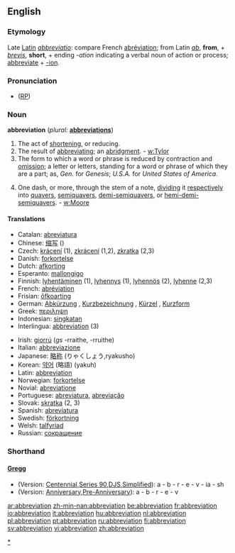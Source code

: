 {{wikipedia}}
{{Wikisource1911Enc|Abbreviation}}
==English==

===Etymology===
Late [[Latin]] ''[[abbreviatio]]'': compare French [[abréviation]]; from Latin ''[[ab]]'', '''from''', + ''[[brevis]]'', '''short''', + ending ''-ation'' indicating a verbal noun of action or process; [[abbreviate]] + [[-ion]].

===Pronunciation===
* ([[RP]]) {{IPA|/əˌbriːviˈeɪʃn/}}

===Noun===
'''abbreviation'''  (''plural:'' '''[[abbreviations]]''')
#The act of [[shortening]], or reducing.
#The result of [[abbreviating]]; an [[abridgment]]. - [[w:Tylor]]
#The form to which a word or phrase is reduced by contraction and [[omission]]; a letter or letters, standing for a word or phrase of which they are a part; as, ''Gen.'' for ''Genesis''; ''U.S.A.'' for ''United States of America''.
#{{music}} One dash, or more, through the stem of a note, [[dividing]] it [[respectively]] into [[quavers]], [[semiquavers]], [[demi-semiquavers]], or [[hemi-demi-semiquavers]]. - [[w:Moore]]

====Translations====
{{top}}
*Catalan: [[abreviatura]] {{f}}
*Chinese: [[缩写]] ()
*Czech: [[krácení]] {{n}} (1), [[zkrácení]] {{n}} (1,2), [[zkratka]] {{f}} (2,3)
*Danish: [[forkortelse]] {{c}}
*Dutch: [[afkorting]] {{f}}
*Esperanto: [[mallongigo]]
*Finnish: [[lyhentäminen]] (1), [[lyhennys]] (1), [[lyhennös]] (2), [[lyhenne]] (2,3)
*French: [[abréviation]] {{f}}
*Frisian: [[ôfkoarting]]
*German: [[Abkürzung]] {{f}}, [[Kurzbezeichnung]] {{f}}, [[Kürzel]] {{n}}, [[Kurzform]] {{f}}
*Greek: [[περιληψη]]
*Indonesian: [[singkat]]an
*Interlingua: [[abbreviation]] (3)
{{mid}}
*Irish: [[giorrú]] {{m}} (''gs'' -rraithe, {{p}} -rruithe)
*Italian: [[abbreviazione]]
*Japanese: [[略称]] (りゃくしょう,ryakusho)
*Korean: [[약어]] (略語) (yakuh)
*Latin: [[abbreviation]]
*Norwegian: [[forkortelse]]
*Novial: [[abreviatione]]
*Portuguese: [[abreviatura]], [[abreviação]]
*Slovak: [[skratka]]  {{f}}  (2, 3)
*Spanish: [[abreviatura]] {{f}}
*Swedish: [[förkortning]] {{c}}
*Welsh: [[talfyriad]] {{m}}
*Russian: [[сокрaщение]]
{{bottom}}

[[Category:Abbreviations|*]]

===Shorthand===
====[http://en.wikipedia.org/wiki/Gregg_Shorthand Gregg]====
* (Version: [http://en.wikipedia.org/wiki/Gregg_Shorthand#Centennial_Gregg_Shorthand Centennial],[http://en.wikipedia.org/wiki/Gregg_Shorthand#Series_90_Gregg_Shorthand  Series 90],[http://en.wikipedia.org/wiki/Gregg_Shorthand#Diamond_Jubilee_Gregg_Shorthand  DJS],[http://en.wikipedia.org/wiki/Gregg_Shorthand#Simplified_Gregg_Shorthand Simplified]): a - b - r - e - v - ia - sh
* (Version: [http://en.wikipedia.org/wiki/Gregg_Shorthand#Anniversary_Gregg_Shorthand Anniversary],[http://en.wikipedia.org/wiki/Gregg_Shorthand#Pre-Anniversary_Gregg_Shorthand Pre-Anniversary]): a - b - r - e - v

[[ar:abbreviation]]
[[zh-min-nan:abbreviation]]
[[be:abbreviation]]
[[fr:abbreviation]]
[[io:abbreviation]]
[[it:abbreviation]]
[[hu:abbreviation]]
[[nl:abbreviation]]
[[pl:abbreviation]]
[[pt:abbreviation]]
[[ru:abbreviation]]
[[fi:abbreviation]]
[[sv:abbreviation]]
[[vi:abbreviation]]
[[zh:abbreviation]]